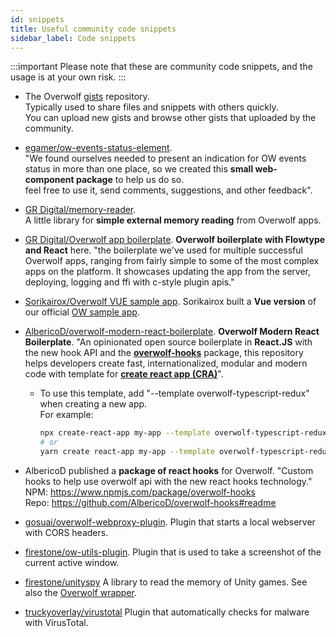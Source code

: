 ```yaml
---
id: snippets
title: Useful community code snippets
sidebar_label: Code snippets
---
```


:::important
Please note that these are community code snippets, and the usage is at your own risk.
:::

* The Overwolf [gists](https://github.com/overwolf/community-gists) repository.  
  Typically used to share files and snippets with others quickly.  
  You can upload new gists and browse other gists that uploaded by the community.

* [egamer/ow-events-status-element](https://www.npmjs.com/package/@egamer/ow-events-status-element).  
  "We found ourselves needed to present an indication for OW events status in more than one place, so we created this **small web-component package** to help us do so.  
  feel free to use it, send comments, suggestions, and other feedback".
  
* [GR Digital/memory-reader](https://github.com/GRDigital/memory-reader).  
  A little library for **simple external memory reading** from Overwolf apps.
  
* [GR Digital/Overwolf app boilerplate](https://github.com/GRDigital/overwolf-boilerplate).
  **Overwolf boilerplate with Flowtype and React** here.
  "the boilerplate we've used for multiple successful Overwolf apps, ranging from fairly simple to some of the most complex apps on the platform. It showcases updating the app from the server, deploying, logging and ffi with c-style plugin apis."

* [Sorikairox/Overwolf VUE sample app](https://github.com/Sorikairox/overwolf-vue-sample).
  Sorikairox built a **Vue version** of our official [OW sample app](https://github.com/overwolf/sample-app/tree/master/ts).

* [AlbericoD/overwolf-modern-react-boilerplate](https://github.com/AlbericoD/overwolf-modern-react-boilerplate).
  **Overwolf Modern React Boilerplate**.
  "An opinionated  open source boilerplate in **React.JS** with the new hook API and the **[overwolf-hooks](https://www.npmjs.com/package/hooks)** package, this repository helps developers create fast, internationalized, modular and modern code with template for **[create react app (CRA)](https://github.com/facebook/create-react-app)**".  
  * To use this template, add "--template overwolf-typescript-redux" when creating a new app.  
    For example:
    
    ```sh
    npx create-react-app my-app --template overwolf-typescript-redux
    # or
    yarn create react-app my-app --template overwolf-typescript-redux
    ```
* AlbericoD published a **package of react hooks** for Overwolf.
  "Custom hooks to help use overwolf api with the new react hooks technology."  
  NPM: https://www.npmjs.com/package/overwolf-hooks  
  Repo: https://github.com/AlbericoD/overwolf-hooks#readme
  
* [gosuai/overwolf-webproxy-plugin](https://github.com/gosuai/overwolf-webproxy-plugin).
  Plugin that starts a local webserver with CORS headers.
  
* [firestone/ow-utils-plugin](https://github.com/Zero-to-Heroes/ow-utils-csharp).
  Plugin that is used to take a screenshot of the current active window.
  
* [firestone/unityspy](https://github.com/Zero-to-Heroes/unity-spy-.net4.5)
  A library to read the memory of Unity games. See also the [Overwolf wrapper](https://github.com/Zero-to-Heroes/overwolf-unityspy-wrapper).

* [truckyoverlay/virustotal](https://github.com/natewatson999/node-virustotal)
Plugin that automatically checks for malware with VirusTotal.

